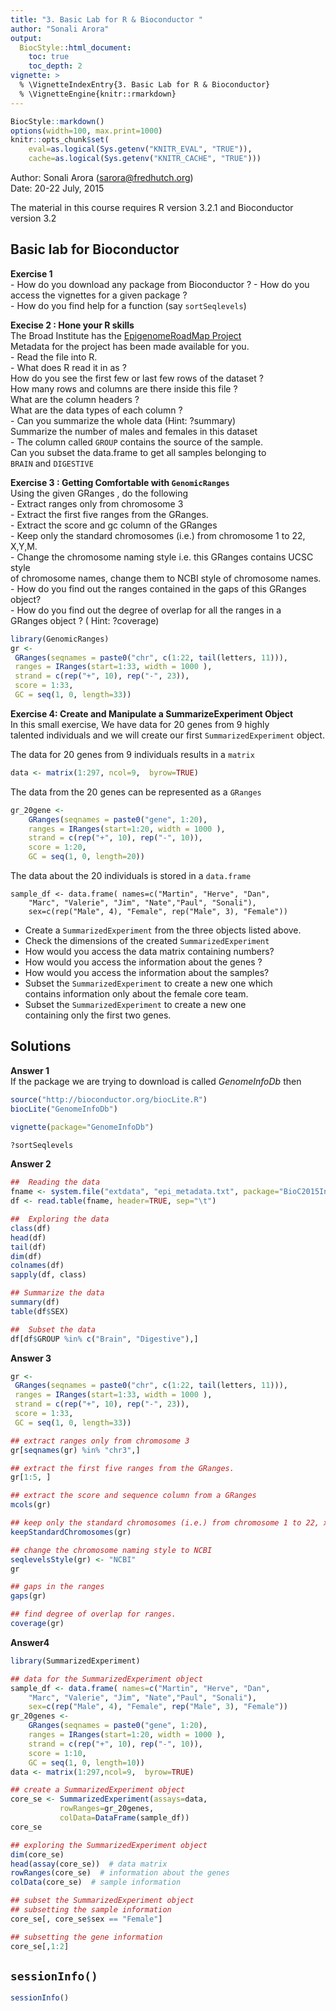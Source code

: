 ```yaml
---
title: "3. Basic Lab for R & Bioconductor "
author: "Sonali Arora"
output:
  BiocStyle::html_document:
    toc: true
    toc_depth: 2
vignette: >
  % \VignetteIndexEntry{3. Basic Lab for R & Bioconductor}
  % \VignetteEngine{knitr::rmarkdown}
---
```

```r
BiocStyle::markdown()
options(width=100, max.print=1000)
knitr::opts_chunk$set(
    eval=as.logical(Sys.getenv("KNITR_EVAL", "TRUE")),
    cache=as.logical(Sys.getenv("KNITR_CACHE", "TRUE")))
```

Author: Sonali Arora (<a
  href="mailto:sarora@fredhutch.org">sarora@fredhutch.org</a>)<br/ >
Date: 20-22 July, 2015<br />

The material in this course requires R version 3.2.1 and Bioconductor
version 3.2


## Basic lab for Bioconductor 

__Exercise 1__  
   - How do you download any package from Bioconductor ? 
   - How do you access the vignettes for a given package ?   
   - How do you find help for a function (say `sortSeqlevels`)

__Execise 2 : Hone your R skills__   
The Broad Institute has the [EpigenomeRoadMap Project](http://www.roadmapepigenomics.org/)  
Metadata for the project has been made available for you.   
   - Read the file into R.  
   - What does R read it in as ?  
      How do you see the first few or last few rows of the dataset ?  
      How many rows and columns are there inside this file ?   
      What are the column headers ?   
      What are the data types of each column ?   
   - Can you summarize the whole data (Hint: ?summary)   
      Summarize the number of males and females in this dataset  
   -  The column called `GROUP` contains the source of the sample.  
      Can you subset the data.frame to get all samples belonging to  
      `BRAIN` and `DIGESTIVE`

__Exercise 3 : Getting Comfortable with `GenomicRanges`__   
Using the given GRanges , do the following   
- Extract ranges only from chromosome 3  
- Extract the first five ranges from the GRanges.  
- Extract the score and gc column of the GRanges  
- Keep only the standard chromosomes (i.e.) from chromosome 1 to 22, X,Y,M.  
- Change the chromosome naming style i.e. this GRanges contains UCSC style  
of chromosome names, change them to NCBI style of chromosome names.   
- How do you find out the ranges contained in the gaps of this GRanges object?  
- How do you find out the degree of overlap for all the ranges in a   
GRanges object ? ( Hint: ?coverage)  

```r
library(GenomicRanges)
gr <-
 GRanges(seqnames = paste0("chr", c(1:22, tail(letters, 11))),
 ranges = IRanges(start=1:33, width = 1000 ),
 strand = c(rep("+", 10), rep("-", 23)),
 score = 1:33,
 GC = seq(1, 0, length=33))
```  

__Exercise 4: Create and Manipulate a SummarizeExperiment Object__   
In this small exercise, We have data for 20 genes from 9 highly  
talented individuals and we will create our first `SummarizedExperiment` 
object. 

The data for 20 genes from 9 individuals results in a `matrix`

```r
data <- matrix(1:297, ncol=9,  byrow=TRUE)
```
The data from the 20 genes can be represented as a `GRanges`

```r
gr_20gene <-
    GRanges(seqnames = paste0("gene", 1:20),   
    ranges = IRanges(start=1:20, width = 1000 ),  
    strand = c(rep("+", 10), rep("-", 10)),  
    score = 1:20,  
    GC = seq(1, 0, length=20))
```
The data about the 20 individuals is stored in a `data.frame` 

```r-mat
sample_df <- data.frame( names=c("Martin", "Herve", "Dan",   
    "Marc", "Valerie", "Jim", "Nate","Paul", "Sonali"),   
    sex=c(rep("Male", 4), "Female", rep("Male", 3), "Female"))
```

- Create a `SummarizedExperiment` from the three objects listed above.  
- Check the dimensions of the created `SummarizedExperiment`
- How would you access the data matrix containing numbers?
- How would you access the information about the genes ?
- How would you access the information about the samples? 
- Subset the `SummarizedExperiment` to create a new one which   
  contains information only about the female core team. 
- Subset the `SummarizedExperiment` to create a new one   
  containing only the first two genes. 

## Solutions

__Answer 1__  
If the package we are trying to download is called *GenomeInfoDb* then 
```r
source("http://bioconductor.org/biocLite.R")
biocLite("GenomeInfoDb")

vignette(package="GenomeInfoDb")

?sortSeqlevels
```

__Answer 2__
```r
##  Reading the data 
fname <- system.file("extdata", "epi_metadata.txt", package="BioC2015Introduction")
df <- read.table(fname, header=TRUE, sep="\t")

##  Exploring the data
class(df) 
head(df) 
tail(df) 
dim(df)
colnames(df)
sapply(df, class)

## Summarize the data 
summary(df)
table(df$SEX)

##  Subset the data 
df[df$GROUP %in% c("Brain", "Digestive"),]
```

__Answer 3__
```r
gr <-
 GRanges(seqnames = paste0("chr", c(1:22, tail(letters, 11))),
 ranges = IRanges(start=1:33, width = 1000 ),
 strand = c(rep("+", 10), rep("-", 23)),
 score = 1:33,
 GC = seq(1, 0, length=33))

## extract ranges only from chromosome 3 
gr[seqnames(gr) %in% "chr3",]

## extract the first five ranges from the GRanges.
gr[1:5, ]

## extract the score and sequence column from a GRanges
mcols(gr)

## keep only the standard chromosomes (i.e.) from chromosome 1 to 22, x, y,m
keepStandardChromosomes(gr)

## change the chromosome naming style to NCBI
seqlevelsStyle(gr) <- "NCBI"
gr

## gaps in the ranges
gaps(gr)

## find degree of overlap for ranges.
coverage(gr)
```

__Answer4__
```r
library(SummarizedExperiment)

## data for the SummarizedExperiment object
sample_df <- data.frame( names=c("Martin", "Herve", "Dan",   
    "Marc", "Valerie", "Jim", "Nate","Paul", "Sonali"),   
    sex=c(rep("Male", 4), "Female", rep("Male", 3), "Female"))
gr_20genes <-
    GRanges(seqnames = paste0("gene", 1:20),
    ranges = IRanges(start=1:20, width = 1000 ),
    strand = c(rep("+", 10), rep("-", 10)),
    score = 1:10,
    GC = seq(1, 0, length=10))
data <- matrix(1:297,ncol=9,  byrow=TRUE)

## create a SummarizedExperiment object
core_se <- SummarizedExperiment(assays=data,
           rowRanges=gr_20genes, 
           colData=DataFrame(sample_df))
core_se

## exploring the SummarizedExperiment object
dim(core_se)
head(assay(core_se))  # data matrix 
rowRanges(core_se)  # information about the genes
colData(core_se)  # sample information

## subset the SummarizedExperiment object
## subsetting the sample information
core_se[, core_se$sex == "Female"]

## subsetting the gene information
core_se[,1:2]
```


## `sessionInfo()`

```r
sessionInfo()
```
